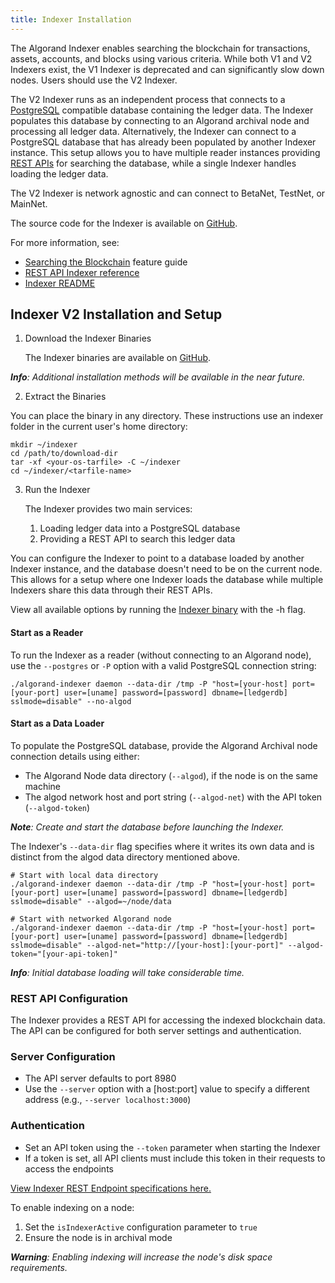 ```yaml
---
title: Indexer Installation
---
```



The Algorand Indexer enables searching the blockchain for transactions, assets, accounts, and blocks
using various criteria. While both V1 and V2 Indexers exist, the V1 Indexer is deprecated and can
significantly slow down nodes. Users should use the V2 Indexer.

The V2 Indexer runs as an independent process that connects to a
[PostgreSQL](https://www.postgresql.org/) compatible database containing the ledger data. The
Indexer populates this database by connecting to an Algorand archival node and processing all ledger
data. Alternatively, the Indexer can connect to a PostgreSQL database that has already been
populated by another Indexer instance. This setup allows you to have multiple reader instances
providing [REST APIs](https://developer.algorand.org/docs/rest-apis/indexer) for searching the
database, while a single Indexer handles loading the ledger data.

The V2 Indexer is network agnostic and can connect to BetaNet, TestNet, or MainNet.

The source code for the Indexer is available on [GitHub](https://github.com/algorand/indexer).

For more information, see:

- [Searching the Blockchain](https://developer.algorand.org/docs/get-details/indexer) feature guide
- [REST API Indexer reference](https://developer.algorand.org/docs/rest-apis/indexer)
- [Indexer README](https://github.com/algorand/indexer)

## Indexer V2 Installation and Setup

<Steps>

1. Download the Indexer Binaries

   The Indexer binaries are available on [GitHub](https://github.com/algorand/indexer/releases).

_**Info**: Additional installation methods will be available in the near future._

2. Extract the Binaries

You can place the binary in any directory. These instructions use an indexer folder in the current
user's home directory:

```shell showLineNumbers=false frame=none
mkdir ~/indexer
cd /path/to/download-dir
tar -xf <your-os-tarfile> -C ~/indexer
cd ~/indexer/<tarfile-name>
```

3. Run the Indexer

   The Indexer provides two main services:

   1. Loading ledger data into a PostgreSQL database
   2. Providing a REST API to search this ledger data

You can configure the Indexer to point to a database loaded by another Indexer instance, and the
database doesn't need to be on the current node. This allows for a setup where one Indexer loads the
database while multiple Indexers share this data through their REST APIs.

View all available options by running the
[Indexer binary](https://developer.algorand.org/docs/clis/indexer/indexer/) with the -h flag.

#### Start as a Reader

To run the Indexer as a reader (without connecting to an Algorand node), use the `--postgres` or
`-P` option with a valid PostgreSQL connection string:

```shell showLineNumbers=false frame=none
./algorand-indexer daemon --data-dir /tmp -P "host=[your-host] port=[your-port] user=[uname] password=[password] dbname=[ledgerdb] sslmode=disable" --no-algod
```

#### Start as a Data Loader

To populate the PostgreSQL database, provide the Algorand Archival node connection details using
either:

- The Algorand Node data directory (`--algod`), if the node is on the same machine
- The algod network host and port string (`--algod-net`) with the API token (`--algod-token`)

_**Note**: Create and start the database before launching the Indexer._

The Indexer's `--data-dir` flag specifies where it writes its own data and is distinct from the
algod data directory mentioned above.

```shell showLineNumbers=false frame=none
# Start with local data directory
./algorand-indexer daemon --data-dir /tmp -P "host=[your-host] port=[your-port] user=[uname] password=[password] dbname=[ledgerdb] sslmode=disable" --algod=~/node/data

# Start with networked Algorand node
./algorand-indexer daemon --data-dir /tmp -P "host=[your-host] port=[your-port] user=[uname] password=[password] dbname=[ledgerdb] sslmode=disable" --algod-net="http://[your-host]:[your-port]" --algod-token="[your-api-token]"
```

_**Info**: Initial database loading will take considerable time._

### REST API Configuration

The Indexer provides a REST API for accessing the indexed blockchain data. The API can be configured
for both server settings and authentication.

### Server Configuration

- The API server defaults to port 8980
- Use the `--server` option with a [host:port] value to specify a different address (e.g.,
  `--server localhost:3000`)

### Authentication

- Set an API token using the `--token` parameter when starting the Indexer
- If a token is set, all API clients must include this token in their requests to access the
  endpoints

[View Indexer REST Endpoint specifications here.](https://developer.algorand.org/docs/rest-apis/restendpoints/)

To enable indexing on a node:

1. Set the `isIndexerActive` configuration parameter to `true`
2. Ensure the node is in archival mode

_**Warning**: Enabling indexing will increase the node's disk space requirements._
